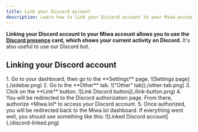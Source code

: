 ```yaml
---
title: Link your Discord account
description: Learn how to link your Discord account to your Miwa account.
---
```



**Linking your Discord account to your Miwa account allows you to use the [Discord presence](/cards/examples/#discord-presence) card, which shows your current activity on Discord.**
It's also useful to use our Discord bot.

## Linking your Discord account

<Steps>
  1. Go to your dashboard, then go to the **Settings** page.
    ![Settings page](./sidebar.png)
  2. Go to the **Other** tab.
    !["Other" tab](./other-tab.png)
  3. Click on the **Link** button.
    ![Link Discord button](./link-button.png)
  4. You will be redirected to the Discord authorization page. From there, authorize *Miwa.lol* to access your Discord account.
  5. Once authorized, you will be redirected back to the Miwa.lol dashboard. If everything went well, you should see something like this:
    ![Linked Discord account](./discord-linked.png)
</Steps>